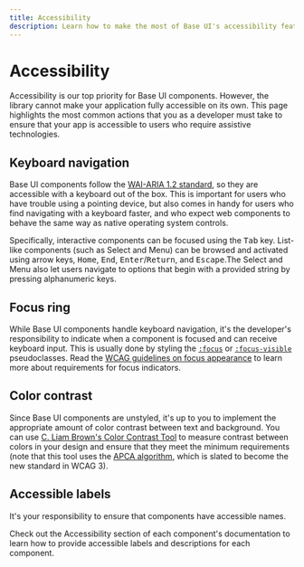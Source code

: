 ```yaml
---
title: Accessibility
description: Learn how to make the most of Base UI's accessibility features and guidelines.
---
```


# Accessibility

<Description />

Accessibility is our top priority for Base UI components.
However, the library cannot make your application fully accessible on its own.
This page highlights the most common actions that you as a developer must take to ensure that your app is accessible to users who require assistive technologies.

## Keyboard navigation

Base UI components follow the [WAI-ARIA 1.2 standard](https://www.w3.org/TR/wai-aria-1.2/), so they are accessible with a keyboard out of the box.
This is important for users who have trouble using a pointing device, but also comes in handy for users who find navigating with a keyboard faster, and who expect web components to behave the same way as native operating system controls.

Specifically, interactive components can be focused using the <kbd>Tab</kbd> key.
List-like components (such as Select and Menu) can be browsed and activated using arrow keys, <kbd>Home</kbd>, <kbd>End</kbd>, <kbd>Enter</kbd>/<kbd>Return</kbd>, and <kbd>Escape</kbd>.The Select and Menu also let users navigate to options that begin with a provided string by pressing alphanumeric keys.

<Demo demo="KeyboardNavigation" defaultCodeOpen={false} />

## Focus ring

While Base UI components handle keyboard navigation, it's the developer's responsibility to indicate when a component is focused and can receive keyboard input.
This is usually done by styling the [`:focus`](https://developer.mozilla.org/en-US/docs/Web/CSS/:focus) or [`:focus-visible`](https://developer.mozilla.org/en-US/docs/Web/CSS/:focus-visible) pseudoclasses.
Read the [WCAG guidelines on focus appearance](https://www.w3.org/WAI/WCAG22/Understanding/focus-appearance) to learn more about requirements for focus indicators.

<Demo demo="FocusRing" defaultCodeOpen={false} />

## Color contrast

Since Base UI components are unstyled, it's up to you to implement the appropriate amount of color contrast between text and background.
You can use [C. Liam Brown's Color Contrast Tool](https://cliambrown.com/contrast/) to measure contrast between colors in your design and ensure that they meet the minimum requirements
(note that this tool uses the [APCA algorithm](https://ruitina.com/apca-accessible-colour-contrast/), which is slated to become the new standard in WCAG 3).

<Demo demo="ColorContrast" defaultCodeOpen={false} />

## Accessible labels

It's your responsibility to ensure that components have accessible names.

Check out the Accessibility section of each component's documentation to learn how to provide accessible labels and descriptions for each component.
